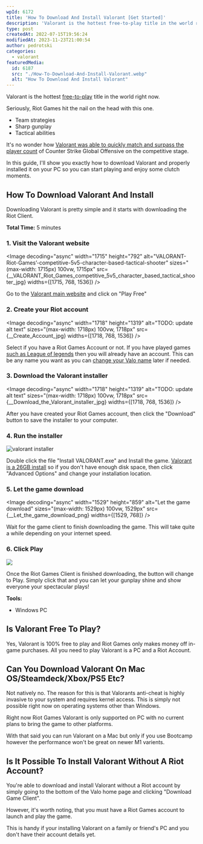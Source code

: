 ```yaml
---
wpId: 6172
title: 'How To Download And Install Valorant [Get Started]'
description: 'Valorant is the hottest free-to-play title in the world right ...'
type: post
createdAt: 2022-07-15T19:56:24
modifiedAt: 2023-11-23T21:00:54
author: pedrotski
categories:
  - valorant
featuredMedia:
  id: 6187
  src: "./How-To-Download-And-Install-Valorant.webp"
  alt: "How To Download And Install Valorant"
---
```





Valorant is the hottest [free-to-play](https://en.wikipedia.org/wiki/Free-to-play) title in the world right now.

Seriously, Riot Games hit the nail on the head with this one.

*   Team strategies
*   Sharp gunplay
*   Tactical abilities

It's no wonder how [Valorant was able to quickly match and surpass the player count](https://www.ghostcap.com/valorant-player-count/) of Counter Strike Global Offensive on the competitive stage.

In this guide, I'll show you exactly how to download Valorant and properly installed it on your PC so you can start playing and enjoy some clutch moments.

## How To Download Valorant And Install

Downloading Valorant is pretty simple and it starts with downloading the Riot Client.

**Total Time:** 5 minutes

### 1\. Visit the Valorant website

<Image decoding="async" width="1715" height="792" alt="VALORANT-Riot-Games’-competitive-5v5-character-based-tactical-shooter" sizes="(max-width: 1715px) 100vw, 1715px" src={__VALORANT_Riot_Games_competitive_5v5_character_based_tactical_shooter_jpg} widths={[1715, 768, 1536]} />

Go to the [Valorant main website](https://playvalorant.com/) and click on "Play Free"

### 2\. Create your Riot account

<Image decoding="async" width="1718" height="1319" alt="TODO: update alt text" sizes="(max-width: 1718px) 100vw, 1718px" src={__Create_Account_jpg} widths={[1718, 768, 1536]} />

Select if you have a Riot Games Account or not. If you have played games [such as League of legends](https://leagueoflegends.com) then you will already have an account. This can be any name you want as you can [change your Valo name](https://www.ghostcap.com/how-to-change-valorant-name/) later if needed.

### 3\. Download the Valorant installer

<Image decoding="async" width="1718" height="1319" alt="TODO: update alt text" sizes="(max-width: 1718px) 100vw, 1718px" src={__Download_the_Valorant_installer_jpg} widths={[1718, 768, 1536]} />

After you have created your Riot Games account, then click the "Download" button to save the installer to your computer.

### 4\. Run the installer

![valorant installer](@assets/images/posts/how-to-download-and-install-valorant/valorant-installer.png)

Double click the file "Install VALORANT.exe" and Install the game. [Valorant is a 26GB install](https://www.ghostcap.com/valorant-download-size/) so if you don't have enough disk space, then click "Advanced Options" and change your installation location.

### 5\. Let the game download

<Image decoding="async" width="1529" height="859" alt="Let the game download" sizes="(max-width: 1529px) 100vw, 1529px" src={__Let_the_game_download_png} widths={[1529, 768]} />

Wait for the game client to finish downloading the game. This will take quite a while depending on your internet speed.

### 6\. Click Play

![](@assets/images/posts/how-to-download-and-install-valorant/click-play.png)

Once the Riot Games Client is finished downloading, the button will change to Play. Simply click that and you can let your gunplay shine and show everyone your spectacular plays!

**Tools:**

*   Windows PC

## Is Valorant Free To Play?

Yes, Valorant is 100% free to play and Riot Games only makes money off in-game purchases. All you need to play Valorant is a PC and a Riot Account.

## Can You Download Valorant On Mac OS/Steamdeck/Xbox/PS5 Etc?

Not natively no. The reason for this is that Valorants anti-cheat is highly invasive to your system and requires kernel access. This is simply not possible right now on operating systems other than Windows.

Right now Riot Games Valorant is only supported on PC with no current plans to bring the game to other platforms.

With that said you can run Valorant on a Mac but only if you use Bootcamp however the performance won't be great on newer M1 varients.

## Is It Possible To Install Valorant Without A Riot Account?

You're able to download and install Valorant without a Riot account by simply going to the bottom of the Valo home page and clicking "Download Game Client".

However, it's worth noting, that you must have a Riot Games account to launch and play the game.

This is handy if your installing Valorant on a family or friend's PC and you don't have their account details yet.
